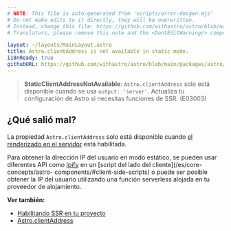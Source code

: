 ```yaml
---
# NOTE: This file is auto-generated from 'scripts/error-docgen.mjs'
# Do not make edits to it directly, they will be overwritten.
# Instead, change this file: https://github.com/withastro/astro/blob/main/packages/astro/src/core/errors/errors-data.ts
# Translators, please remove this note and the <DontEditWarning/> component.

layout: ~/layouts/MainLayout.astro
title: Astro.clientAddress is not available in static mode.
i18nReady: true
githubURL: https://github.com/withastro/astro/blob/main/packages/astro/src/core/errors/errors-data.ts
---
```


> **StaticClientAddressNotAvailable**: `Astro.clientAddress` solo está disponible cuando se usa `output: 'server'`. Actualiza tu configuración de Astro si necesitas funciones de SSR. (E03003)

## ¿Qué salió mal?

La propiedad `Astro.clientAddress` solo está disponible cuando [el renderizado en el servidor](/es/guides/server-side-rendering/) está habilitada.

Para obtener la dirección IP del usuario en modo estático, se pueden usar diferentes API como [Ipify](https://www.ipify.org/) en un [script del lado del cliente](/es/core-concepts/astro- components/#client-side-scripts) o puede ser posible obtener la IP del usuario utilizando una función serverless alojada en tu proveedor de alojamiento.

**Ver también:**

-  [Habilitando SSR en tu proyecto](/es/guides/server-side-rendering/#habilitando-ssr-en-su-proyecto)
-  [Astro.clientAddress](/es/reference/api-reference/#astroclientaddress)


